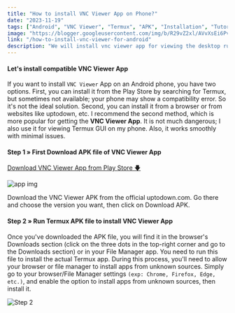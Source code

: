 ```yaml
---
title: "How to install VNC Viewer App on Phone?"
date: "2023-11-19"
tags: ["Android", "VNC Viewer", "Termux", "APK", "Installation", "Tutorial"]
image: "https://blogger.googleusercontent.com/img/b/R29vZ2xl/AVvXsEi6Pv-40oz6yCR4MLq91Se79vvsdD_M-SZ81ditTGYu5ClufBMpJHtZSS_i07WTsQQ3fC3Xw_SEy9MDdV605tRL-UThGKGZzoPZK7XPEX0MblHLAqtuGPB1NqnIxZ2X6cGbMKAQ-rIJ4jAy1QUMu1MwnaGR5L3kFwXVd7MZ5VDY-ijoMUgYVQXVnBpdOy8/w640-h360/gadgets.png"
link: "/how-to-install-vnc-viewer-for-android"
description: "We will install vnc viewer app for viewing the desktop running on android phone like kali linux, ubuntu and so on. if you are unable to install vnc viewer from play store so this is better for you."
---
```



#### Let's install compatible VNC Viewer App

If you want to install `VNC Viewer` App on an Android phone, you have two options. First, you can install it from the Play Store by searching for Termux, but sometimes not available; your phone may show a compatibility error. So it's not the ideal solution. Second, you can install it from a browser or from websites like uptodown, etc. I recommend the second method, which is more popular for getting the **VNC Viewer App**. It is not much dangerous; I also use it for viewing Termux GUI on my phone. Also, it works smoothly with minimal issues.

#### Step 1 » First Download APK file of VNC Viewer App

[Download VNC Viewer App from Play Store &#129095;](https://play.google.com/store/apps/details?id=com.realvnc.viewer.android&pcampaignid=web_share)

![app img](https://blogger.googleusercontent.com/img/b/R29vZ2xl/AVvXsEhXc0aDcyzfsS2VfeOHvC2sthodFlhv26lJjbAdLLNHrJp2EBA67ZZKb6zyf7WVW-eLqeMsh_Hw1HMsMxf54wTje3nXxw8_KzsHcvWblJNb4fv1ENhx2y3esKl3aw62kMJl5kYE2Tz5UcO8FCoLNuODa-jSMZ5DjFn4H1YxGyfUUOEKuQb52_OyiQ-djGw/w640-h368/Screenshot%202023-11-26%202.52.12%20PM.png)

Download the VNC Viewer APK from the official uptodown.com. Go there and choose the version you want, then click on Download APK.

#### Step 2 » Run Termux APK file to install VNC Viewer App

Once you've downloaded the APK file, you will find it in the browser's Downloads section (click on the three dots in the top-right corner and go to the Downloads section) or in your File Manager app. You need to run this file to install the actual Termux app. During this process, you'll need to allow your browser or file manager to install apps from unknown sources. Simply go to your browser/File Manager settings `(exp: Chrome, Firefox, Edge, etc.)`, and enable the option to install apps from unknown sources, then install it.

![Step 2](https://blogger.googleusercontent.com/img/b/R29vZ2xl/AVvXsEi6Pv-40oz6yCR4MLq91Se79vvsdD_M-SZ81ditTGYu5ClufBMpJHtZSS_i07WTsQQ3fC3Xw_SEy9MDdV605tRL-UThGKGZzoPZK7XPEX0MblHLAqtuGPB1NqnIxZ2X6cGbMKAQ-rIJ4jAy1QUMu1MwnaGR5L3kFwXVd7MZ5VDY-ijoMUgYVQXVnBpdOy8/w640-h360/gadgets.png)


